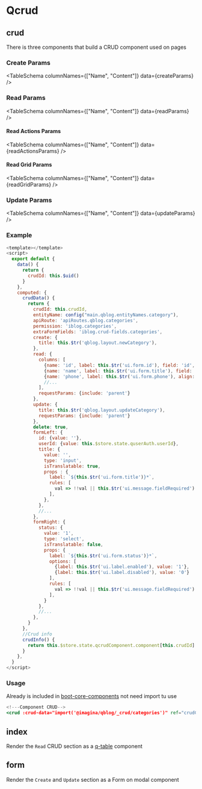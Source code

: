 
# Qcrud

## crud

There is three components that build a CRUD component used on pages

<TableTabs tabsContent={componentCrud} />

### Create Params

<TableSchema columnNames={["Name", "Content"]} data={createParams} />

### Read Params

<TableSchema columnNames={["Name", "Content"]} data={readParams} />

#### Read Actions Params

<TableSchema columnNames={["Name", "Content"]} data={readActionsParams} />

#### Read Grid Params

<TableSchema columnNames={["Name", "Content"]} data={readGridParams} />

### Update Params

<TableSchema columnNames={["Name", "Content"]} data={updateParams} />

### Example

  ```js
  <template></template>
  <script>
    export default {
      data() {
        return {
          crudId: this.$uid()
        }
      },
      computed: {
        crudData() {
          return {
            crudId: this.crudId,
            entityName: config("main.qblog.entityNames.category"),
            apiRoute: 'apiRoutes.qblog.categories',
            permission: 'iblog.categories',
            extraFormFields: 'iblog.crud-fields.categories',
            create: {
              title: this.$tr('qblog.layout.newCategory'),
            },
            read: {
              columns: [
                {name: 'id', label: this.$tr('ui.form.id'), field: 'id', style: 'width: 50px'},
                {name: 'name', label: this.$tr('ui.form.title'), field: 'title', align: 'rigth'},
                {name: 'phone', label: this.$tr('ui.form.phone'), align: 'left', format: val => '<i class="fa-light fa-phone">', tooltip: this.$tr('ui.form.tooltip'), action: (item) => this.getPhoneNumber(item) }
                //...
              ],
              requestParams: {include: 'parent'}
            },
            update: {
              title: this.$tr('qblog.layout.updateCategory'),
              requestParams: {include: 'parent'}
            },
            delete: true,
            formLeft: {
              id: {value: ''},
              userId: {value: this.$store.state.quserAuth.userId},
              title: {
                value: '',
                type: 'input',
                isTranslatable: true,
                props : {
                  label: `${this.$tr('ui.form.title')}*`,
                  rules: [
                    val => !!val || this.$tr('ui.message.fieldRequired')
                  ],
                },
              },
              //...
            },
            formRight: {
              status: {
                value: '1',
                type: 'select',
                isTranslatable: false,
                props: {
                  label: `${this.$tr('ui.form.status')}*`,
                  options: [
                    {label: this.$tr('ui.label.enabled'), value: '1'},
                    {label: this.$tr('ui.label.disabled'), value: '0'}
                  ],
                  rules: [
                    val => !!val || this.$tr('ui.message.fieldRequired')
                  ],
                }
              },
              //...
            },
          }
        },
        //Crud info
        crudInfo() {
          return this.$store.state.qcrudComponent.component[this.crudId] || {}
        }
      },
    }
  </script>
  ```

### Usage
Already is included in [boot-core-components](/docs/VueJs/modules/QSite/QsiteBoot#core-components) not need import tu use

```jsx
<!---Component CRUD-->
<crud :crud-data="import('@imagina/qblog/_crud/categories')" ref="crudComponent" :title="$tr($route.meta.title)"/>
```

## index
Render the `Read` CRUD section as a [q-table](https://quasar.dev/vue-components/table) component

## form
Render the `Create` and `Update` section as a Form on modal component